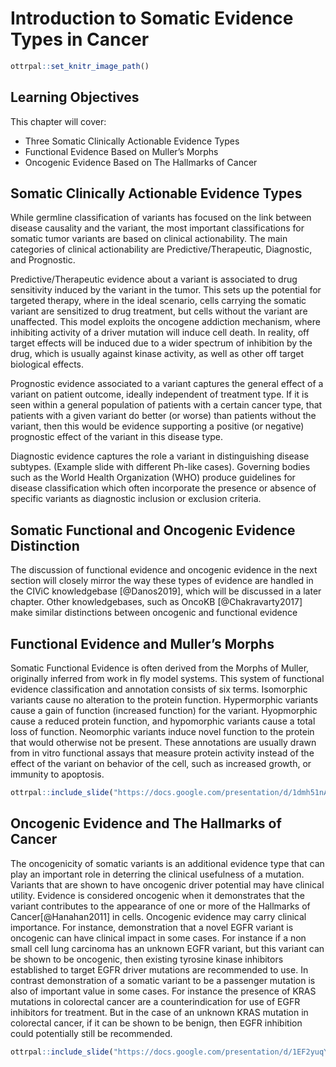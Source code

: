 # Introduction to Somatic Evidence Types in Cancer 

```r
ottrpal::set_knitr_image_path()
```

## Learning Objectives

This chapter will cover:  

- Three Somatic Clinically Actionable Evidence Types
- Functional Evidence Based on Muller's Morphs
- Oncogenic Evidence Based on The Hallmarks of Cancer

## Somatic Clinically Actionable Evidence Types

While germline classification of variants has focused on the link between disease causality and the variant, the most important classifications for somatic tumor variants are based on clinical actionability. The main categories of clinical actionability are Predictive/Therapeutic, Diagnostic, and Prognostic. 

Predictive/Therapeutic evidence about a variant is associated to drug sensitivity induced by the variant in the tumor. This sets up the potential for targeted therapy, where in the ideal scenario, cells carrying the somatic variant are sensitized to drug treatment, but cells without the variant are unaffected. This model exploits the oncogene addiction mechanism, where inhibiting activity of a driver mutation will induce cell death. In reality, off target effects will be induced due to a wider spectrum of inhibition by the drug, which is usually against kinase activity, as well as other off target biological effects. 

Prognostic evidence associated to a variant captures the general effect of a variant on patient outcome, ideally independent of treatment type. If it is seen within a general population of patients with a certain cancer type, that patients with a given variant do better (or worse) than patients without the variant, then this would be evidence supporting a positive (or negative) prognostic effect of the variant in this disease type.

Diagnostic evidence captures the role a variant in distinguishing disease subtypes. (Example slide with different Ph-like cases). Governing bodies such as the World Health Organization (WHO) produce guidelines for disease classification which often incorporate the presence or absence of specific variants as diagnostic inclusion or exclusion criteria.

## Somatic Functional and Oncogenic Evidence Distinction
The discussion of functional evidence and oncogenic evidence in the next section will closely mirror the way these types of evidence are handled in the CIViC knowledgebase [@Danos2019], which will be discussed in a later chapter. Other knowledgebases, such as OncoKB [@Chakravarty2017] make similar distinctions between oncogenic and functional evidence

## Functional Evidence and Muller's Morphs
Somatic Functional Evidence is often derived from the Morphs of Muller, originally inferred from work in fly model systems. This system of functional evidence classification and annotation consists of six terms. Isomorphic variants cause no alteration to the protein function. Hypermorphic variants cause a gain of function (increased function) for the variant. Hyopmorphic cause a reduced protein function, and hypomorphic variants cause a total loss of function. Neomorphic variants induce novel function to the protein that would otherwise not be present. These annotations are usually drawn from in vitro functional assays that measure protein activity instead of the effect of the variant on behavior of the cell, such as increased growth, or immunity to apoptosis.  

```r
ottrpal::include_slide("https://docs.google.com/presentation/d/1dmh51nAGA2sn6FR7D6anzqPFBoLNAmBYmEW9eccWCLE/edit#slide=id.p")
```

## Oncogenic Evidence and The Hallmarks of Cancer
The oncogenicity of somatic variants is an additional evidence type that can play an important role in deterring the clinical usefulness of a mutation. Variants that are shown to have oncogenic driver potential may have clinical utility. Evidence is considered oncogenic when it demonstrates that the variant contributes to the appearance of one or more of the Hallmarks of Cancer[@Hanahan2011] in cells. Oncogenic evidence may carry clinical importance. For instance, demonstration that a novel EGFR variant is oncogenic can have clinical impact in some cases. For instance if a non small cell lung carcinoma has an unknown EGFR variant, but this variant can be shown to be oncogenic, then existing tyrosine kinase inhibitors established to target EGFR driver mutations are recommended to use. In contrast demonstration of a somatic variant to be a passenger mutation is also of important value in some cases. For instance the presence of KRAS mutations in colorectal cancer are a counterindication for use of EGFR inhibitors for treatment. But in the case of an unknown KRAS mutation in colorectal cancer, if it can be shown to be benign, then EGFR inhibition could potentially still be recommended.     

```r
ottrpal::include_slide("https://docs.google.com/presentation/d/1EF2yuqYgyG69sguUzecCEDupB_R8byN2X_fQpEJiRQU/edit#slide=id.p")
```

